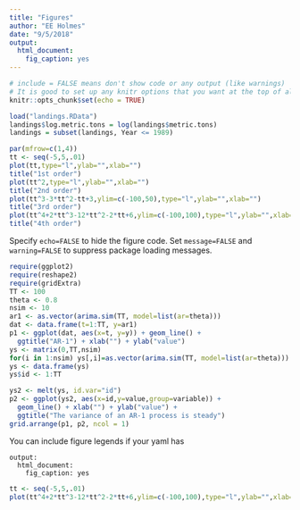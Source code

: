 ```yaml
---
title: "Figures"
author: "EE Holmes"
date: "9/5/2018"
output:
  html_document:
    fig_caption: yes
---
```


```r
# include = FALSE means don't show code or any output (like warnings)
# It is good to set up any knitr options that you want at the top of all your Rmds
knitr::opts_chunk$set(echo = TRUE)
```

```r
load("landings.RData")
landings$log.metric.tons = log(landings$metric.tons)
landings = subset(landings, Year <= 1989)
```



```r
par(mfrow=c(1,4))
tt <- seq(-5,5,.01)
plot(tt,type="l",ylab="",xlab="")
title("1st order")
plot(tt^2,type="l",ylab="",xlab="")
title("2nd order")
plot(tt^3-3*tt^2-tt+3,ylim=c(-100,50),type="l",ylab="",xlab="")
title("3rd order")
plot(tt^4+2*tt^3-12*tt^2-2*tt+6,ylim=c(-100,100),type="l",ylab="",xlab="")
title("4th order")
```

Specify `echo=FALSE` to hide the figure code.  Set `message=FALSE` and `warning=FALSE` to suppress package loading messages.

```r
require(ggplot2)
require(reshape2)
require(gridExtra)
TT <- 100
theta <- 0.8
nsim <- 10
ar1 <- as.vector(arima.sim(TT, model=list(ar=theta)))
dat <- data.frame(t=1:TT, y=ar1)
p1 <- ggplot(dat, aes(x=t, y=y)) + geom_line() + 
  ggtitle("AR-1") + xlab("") + ylab("value")
ys <- matrix(0,TT,nsim)
for(i in 1:nsim) ys[,i]=as.vector(arima.sim(TT, model=list(ar=theta)))
ys <- data.frame(ys)
ys$id <- 1:TT

ys2 <- melt(ys, id.var="id")
p2 <- ggplot(ys2, aes(x=id,y=value,group=variable)) +
  geom_line() + xlab("") + ylab("value") +
  ggtitle("The variance of an AR-1 process is steady")
grid.arrange(p1, p2, ncol = 1)
```

You can include figure legends if your yaml has
```
output:
  html_document:
    fig_caption: yes

```

```r
tt <- seq(-5,5,.01)
plot(tt^4+2*tt^3-12*tt^2-2*tt+6,ylim=c(-100,100),type="l",ylab="",xlab="")
```

